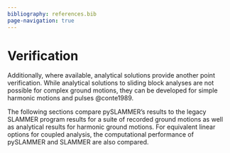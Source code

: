```yaml
---
bibliography: references.bib
page-navigation: true
---
```


# Verification

Additionally, where available, analytical solutions provide another point verification. While analytical solutions to sliding block analyses are not possible for complex ground motions, they can be developed for simple harmonic motions and pulses @conte1989.

The following sections compare pySLAMMER's results to the legacy SLAMMER program results for a suite of recorded ground motions as well as analytical results for harmonic ground motions. For equivalent linear options for coupled analysis, the computational performance of pySLAMMER and SLAMMER are also compared.

